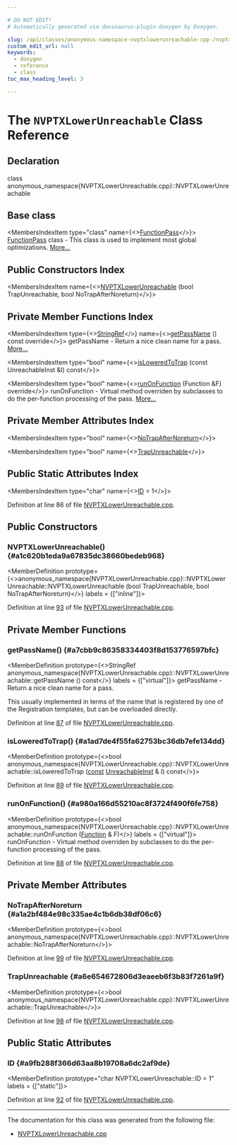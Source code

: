 ```yaml
---

# DO NOT EDIT!
# Automatically generated via docusaurus-plugin-doxygen by Doxygen.

slug: /api/classes/anonymous-namespace-nvptxlowerunreachable-cpp-/nvptxlowerunreachable
custom_edit_url: null
keywords:
  - doxygen
  - reference
  - class
toc_max_heading_level: 3

---
```





# The `NVPTXLowerUnreachable` Class Reference

<DoxygenPage pluginConfig={pluginConfig}>



## Declaration

<CodeBlock>class anonymous_namespace{NVPTXLowerUnreachable.cpp}::NVPTXLowerUnreachable</CodeBlock>

## Base class

<MembersIndex>

<MembersIndexItem
  type="class"
  name={<><a href="/docs/api/classes/llvm/functionpass">FunctionPass</a></>}>
<a href="/docs/api/classes/llvm/functionpass">FunctionPass</a> class - This class is used to implement most global optimizations. <a href="/docs/api/classes/llvm/functionpass/#details">More...</a>
</MembersIndexItem>

</MembersIndex>

## Public Constructors Index

<MembersIndex>

<MembersIndexItem
  name={<><a href="#a1c620b1eda9a67835dc38660bedeb968">NVPTXLowerUnreachable</a> (bool TrapUnreachable, bool NoTrapAfterNoreturn)</>}>
</MembersIndexItem>

</MembersIndex>

## Private Member Functions Index

<MembersIndex>

<MembersIndexItem
  type={<><a href="/docs/api/classes/llvm/stringref">StringRef</a></>}
  name={<><a href="#a7cbb9c86358334403f8d153776597bfc">getPassName</a> () const override</>}>
getPassName - Return a nice clean name for a pass. <a href="#a7cbb9c86358334403f8d153776597bfc">More...</a>
</MembersIndexItem>

<MembersIndexItem
  type="bool"
  name={<><a href="#a1ad7de4f55fa62753bc36db7efe134dd">isLoweredToTrap</a> (const UnreachableInst &amp;I) const</>}>
</MembersIndexItem>

<MembersIndexItem
  type="bool"
  name={<><a href="#a980a166d55210ac8f3724f490f6fe758">runOnFunction</a> (Function &amp;F) override</>}>
runOnFunction - Virtual method overriden by subclasses to do the per-function processing of the pass. <a href="#a980a166d55210ac8f3724f490f6fe758">More...</a>
</MembersIndexItem>

</MembersIndex>

## Private Member Attributes Index

<MembersIndex>

<MembersIndexItem
  type="bool"
  name={<><a href="#a1a2bf484e98c335ae4c1b6db38df06c6">NoTrapAfterNoreturn</a></>}>
</MembersIndexItem>

<MembersIndexItem
  type="bool"
  name={<><a href="#a6e654672806d3eaeeb6f3b83f7261a9f">TrapUnreachable</a></>}>
</MembersIndexItem>

</MembersIndex>

## Public Static Attributes Index

<MembersIndex>

<MembersIndexItem
  type="char"
  name={<><a href="#a9fb288f366d63aa8b19708a6dc2af9de">ID</a> = 1</>}>
</MembersIndexItem>

</MembersIndex>


Definition at line 86 of file <a href="/docs/api/files/lib/lib/target/lib/target/nvptx/nvptxlowerunreachable-cpp">NVPTXLowerUnreachable.cpp</a>.

<SectionDefinition>

## Public Constructors

### NVPTXLowerUnreachable() {#a1c620b1eda9a67835dc38660bedeb968}

<MemberDefinition
  prototype={<>anonymous&#95;namespace&#123;NVPTXLowerUnreachable.cpp&#125;::NVPTXLowerUnreachable::NVPTXLowerUnreachable (bool TrapUnreachable, bool NoTrapAfterNoreturn)</>}
  labels = {["inline"]}>

Definition at line <a href="/docs/api/files/lib/lib/target/lib/target/nvptx/nvptxlowerunreachable-cpp/#l00093">93</a> of file <a href="/docs/api/files/lib/lib/target/lib/target/nvptx/nvptxlowerunreachable-cpp">NVPTXLowerUnreachable.cpp</a>.
</MemberDefinition>

</SectionDefinition>

<SectionDefinition>

## Private Member Functions

### getPassName() {#a7cbb9c86358334403f8d153776597bfc}

<MemberDefinition
  prototype={<>StringRef anonymous&#95;namespace&#123;NVPTXLowerUnreachable.cpp&#125;::NVPTXLowerUnreachable::getPassName () const</>}
  labels = {["virtual"]}>
getPassName - Return a nice clean name for a pass.

This usually implemented in terms of the name that is registered by one of the Registration templates, but can be overloaded directly.

Definition at line <a href="/docs/api/files/lib/lib/target/lib/target/nvptx/nvptxlowerunreachable-cpp/#l00087">87</a> of file <a href="/docs/api/files/lib/lib/target/lib/target/nvptx/nvptxlowerunreachable-cpp">NVPTXLowerUnreachable.cpp</a>.
</MemberDefinition>

### isLoweredToTrap() {#a1ad7de4f55fa62753bc36db7efe134dd}

<MemberDefinition
  prototype={<>bool anonymous&#95;namespace&#123;NVPTXLowerUnreachable.cpp&#125;::NVPTXLowerUnreachable::isLoweredToTrap (<a href="/docs/api/files/lib/lib/target/lib/target/aarch64/aarch64promoteconstant-cpp/#a90f8350fecae261c25be85d38b451bff">const</a> <a href="/docs/api/classes/llvm/unreachableinst">UnreachableInst</a> &amp; I) const</>}>

Definition at line <a href="/docs/api/files/lib/lib/target/lib/target/nvptx/nvptxlowerunreachable-cpp/#l00089">89</a> of file <a href="/docs/api/files/lib/lib/target/lib/target/nvptx/nvptxlowerunreachable-cpp">NVPTXLowerUnreachable.cpp</a>.
</MemberDefinition>

### runOnFunction() {#a980a166d55210ac8f3724f490f6fe758}

<MemberDefinition
  prototype={<>bool anonymous&#95;namespace&#123;NVPTXLowerUnreachable.cpp&#125;::NVPTXLowerUnreachable::runOnFunction (<a href="/docs/api/classes/llvm/function">Function</a> &amp; F)</>}
  labels = {["virtual"]}>
runOnFunction - Virtual method overriden by subclasses to do the per-function processing of the pass.

Definition at line <a href="/docs/api/files/lib/lib/target/lib/target/nvptx/nvptxlowerunreachable-cpp/#l00088">88</a> of file <a href="/docs/api/files/lib/lib/target/lib/target/nvptx/nvptxlowerunreachable-cpp">NVPTXLowerUnreachable.cpp</a>.
</MemberDefinition>

</SectionDefinition>

<SectionDefinition>

## Private Member Attributes

### NoTrapAfterNoreturn {#a1a2bf484e98c335ae4c1b6db38df06c6}

<MemberDefinition
  prototype={<>bool anonymous&#95;namespace&#123;NVPTXLowerUnreachable.cpp&#125;::NVPTXLowerUnreachable::NoTrapAfterNoreturn</>}>

Definition at line <a href="/docs/api/files/lib/lib/target/lib/target/nvptx/nvptxlowerunreachable-cpp/#l00099">99</a> of file <a href="/docs/api/files/lib/lib/target/lib/target/nvptx/nvptxlowerunreachable-cpp">NVPTXLowerUnreachable.cpp</a>.
</MemberDefinition>

### TrapUnreachable {#a6e654672806d3eaeeb6f3b83f7261a9f}

<MemberDefinition
  prototype={<>bool anonymous&#95;namespace&#123;NVPTXLowerUnreachable.cpp&#125;::NVPTXLowerUnreachable::TrapUnreachable</>}>

Definition at line <a href="/docs/api/files/lib/lib/target/lib/target/nvptx/nvptxlowerunreachable-cpp/#l00098">98</a> of file <a href="/docs/api/files/lib/lib/target/lib/target/nvptx/nvptxlowerunreachable-cpp">NVPTXLowerUnreachable.cpp</a>.
</MemberDefinition>

</SectionDefinition>

<SectionDefinition>

## Public Static Attributes

### ID {#a9fb288f366d63aa8b19708a6dc2af9de}

<MemberDefinition
  prototype="char NVPTXLowerUnreachable::ID = 1"
  labels = {["static"]}>

Definition at line <a href="/docs/api/files/lib/lib/target/lib/target/nvptx/nvptxlowerunreachable-cpp/#l00092">92</a> of file <a href="/docs/api/files/lib/lib/target/lib/target/nvptx/nvptxlowerunreachable-cpp">NVPTXLowerUnreachable.cpp</a>.
</MemberDefinition>

</SectionDefinition>

<hr/>

The documentation for this class was generated from the following file:

<ul>
<li><a href="/docs/api/files/lib/lib/target/lib/target/nvptx/nvptxlowerunreachable-cpp">NVPTXLowerUnreachable.cpp</a></li>
</ul>

</DoxygenPage>
